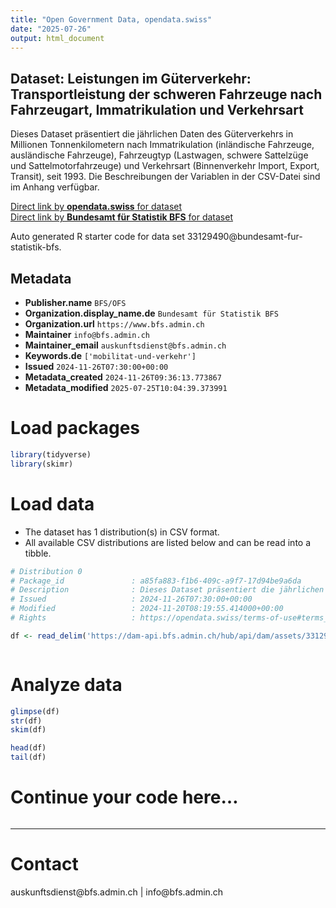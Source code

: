 ```yaml
---
title: "Open Government Data, opendata.swiss"
date: "2025-07-26"
output: html_document
---
```


## Dataset: Leistungen im Güterverkehr: Transportleistung der schweren Fahrzeuge nach Fahrzeugart, Immatrikulation und Verkehrsart

Dieses Dataset präsentiert die jährlichen Daten des Güterverkehrs in Millionen Tonnenkilometern nach Immatrikulation (inländische Fahrzeuge, ausländische Fahrzeuge), Fahrzeugtyp (Lastwagen, schwere Sattelzüge und Sattelmotorfahrzeuge) und Verkehrsart (Binnenverkehr Import, Export, Transit), seit 1993. Die Beschreibungen der Variablen in der CSV-Datei sind im Anhang verfügbar.

[Direct link by **opendata.swiss** for dataset](https://opendata.swiss/de/dataset/leistungen-im-guterverkehr-transportleistung-der-schweren-fahrzeuge-nach-fahrzeugart-immatrikul2)<br>
[Direct link by **Bundesamt für Statistik BFS** for dataset](https://www.bfs.admin.ch/asset/de/ts-x-11.05-GTS-E26)

Auto generated R starter code for data set 33129490@bundesamt-fur-statistik-bfs.

## Metadata

- **Publisher.name** `BFS/OFS`
- **Organization.display_name.de** `Bundesamt für Statistik BFS`
- **Organization.url** `https://www.bfs.admin.ch`
- **Maintainer** `info@bfs.admin.ch`
- **Maintainer_email** `auskunftsdienst@bfs.admin.ch`
- **Keywords.de** `['mobilitat-und-verkehr']`
- **Issued** `2024-11-26T07:30:00+00:00`
- **Metadata_created** `2024-11-26T09:36:13.773867`
- **Metadata_modified** `2025-07-25T10:04:39.373991`


# Load packages

```r

library(tidyverse)
library(skimr)

```

# Load data

-   The dataset has 1 distribution(s) in CSV format.
-   All available CSV distributions are listed below and can be read into a tibble.

```r

# Distribution 0
# Package_id               : a85fa883-f1b6-409c-a9f7-17d94be9a6da
# Description              : Dieses Dataset präsentiert die jährlichen Daten des Güterverkehrs in Millionen Tonnenkilometern nach Immatrikulation (inländische Fahrzeuge, ausländische Fahrzeuge), Fahrzeugtyp (Lastwagen, schwere Sattelzüge und Sattelmotorfahrzeuge) und Verkehrsart (Binnenverkehr Import, Export, Transit), seit 1993. Die Beschreibungen der Variablen in der CSV-Datei sind im Anhang verfügbar.
# Issued                   : 2024-11-26T07:30:00+00:00
# Modified                 : 2024-11-20T08:19:55.414000+00:00
# Rights                   : https://opendata.swiss/terms-of-use#terms_by_ask

df <- read_delim('https://dam-api.bfs.admin.ch/hub/api/dam/assets/33129497/master')



```

# Analyze data

```r

glimpse(df)
str(df)
skim(df)

head(df)
tail(df)

```

# Continue your code here...

```r

```

------------------------------------------------------------------------

# Contact

auskunftsdienst@bfs.admin.ch | info@bfs.admin.ch

